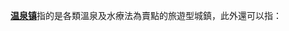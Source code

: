 '''[[温泉镇|温泉镇]]'''指的是各類溫泉及水療法為賣點的旅遊型城鎮，此外還可以指：
{{PRC admin/disambig|32/07/22/107/000|34/08/28/106/000|36/04/27/102/000|36/09/26/101/000|36/10/02/101/000|37/10/02/102/000|41/04/82/102/000|42/11/24/100/000|44/01/84/103/000|45/09/22/101/000|50/01/54/104/000|52/01/22/101/000|52/03/23/111/000|61/07/25/111/000|53/05/24/201/000|62/05/24/207/000|62/10/02/202/000||11/01/08/026/000}}
{{disambig|cat=三字中国镇名消歧义}}